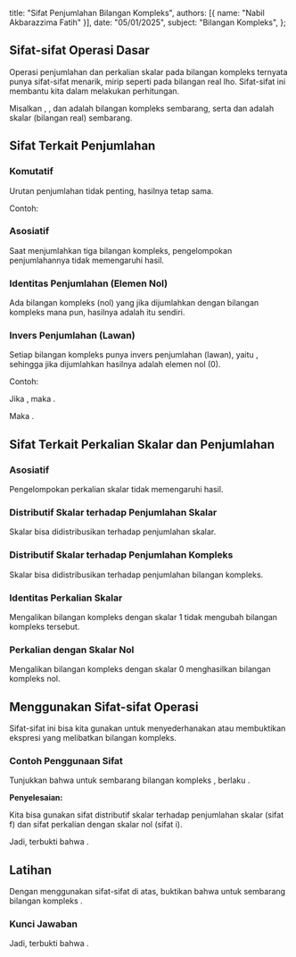   title: "Sifat Penjumlahan Bilangan Kompleks",
  authors: [{ name: "Nabil Akbarazzima Fatih" }],
  date: "05/01/2025",
  subject: "Bilangan Kompleks",
};

## Sifat-sifat Operasi Dasar

Operasi penjumlahan dan perkalian skalar pada bilangan kompleks ternyata punya sifat-sifat menarik, mirip seperti pada bilangan real lho. Sifat-sifat ini membantu kita dalam melakukan perhitungan.

Misalkan <InlineMath math="z_1" />, <InlineMath math="z_2" />, dan <InlineMath math="z_3" /> adalah bilangan kompleks sembarang, serta <InlineMath math="c" /> dan <InlineMath math="d" /> adalah skalar (bilangan real) sembarang.

## Sifat Terkait Penjumlahan

### Komutatif

Urutan penjumlahan tidak penting, hasilnya tetap sama.

<BlockMath math="z_1 + z_2 = z_2 + z_1" />

Contoh: <InlineMath math="(2+i) + (1-3i) = (1-3i) + (2+i) = 3-2i" />

### Asosiatif

Saat menjumlahkan tiga bilangan kompleks, pengelompokan penjumlahannya tidak memengaruhi hasil.

<BlockMath math="(z_1 + z_2) + z_3 = z_1 + (z_2 + z_3)" />

### Identitas Penjumlahan (Elemen Nol)

Ada bilangan kompleks <InlineMath math="0 = 0 + 0i" /> (nol) yang jika dijumlahkan dengan bilangan kompleks <InlineMath math="z_1" /> mana pun, hasilnya adalah <InlineMath math="z_1" /> itu sendiri.

<BlockMath math="z_1 + 0 = z_1" />

### Invers Penjumlahan (Lawan)

Setiap bilangan kompleks <InlineMath math="z_1 = x + iy" /> punya invers penjumlahan (lawan), yaitu <InlineMath math="-z_1 = -x - iy" />, sehingga jika dijumlahkan hasilnya adalah elemen nol (0).

<BlockMath math="z_1 + (-z_1) = 0" />

Contoh:

Jika <InlineMath math="z_1 = 5-2i" />, maka <InlineMath math="-z_1 = -5+2i" />.

Maka <InlineMath math="(5-2i) + (-5+2i) = (5-5) + i(-2+2) = 0 + 0i = 0" />.

## Sifat Terkait Perkalian Skalar dan Penjumlahan

### Asosiatif

Pengelompokan perkalian skalar tidak memengaruhi hasil.

<BlockMath math="c(dz_1) = (cd)z_1" />

### Distributif Skalar terhadap Penjumlahan Skalar

Skalar bisa didistribusikan terhadap penjumlahan skalar.

<BlockMath math="(c + d)z_1 = cz_1 + dz_1" />

### Distributif Skalar terhadap Penjumlahan Kompleks

Skalar bisa didistribusikan terhadap penjumlahan bilangan kompleks.

<BlockMath math="c(z_1 + z_2) = cz_1 + cz_2" />

### Identitas Perkalian Skalar

Mengalikan bilangan kompleks dengan skalar 1 tidak mengubah bilangan kompleks tersebut.

<BlockMath math="1 z_1 = z_1" />

### Perkalian dengan Skalar Nol

Mengalikan bilangan kompleks dengan skalar 0 menghasilkan bilangan kompleks nol.

<BlockMath math="0 z_1 = 0" />

## Menggunakan Sifat-sifat Operasi

Sifat-sifat ini bisa kita gunakan untuk menyederhanakan atau membuktikan ekspresi yang melibatkan bilangan kompleks.

### Contoh Penggunaan Sifat

Tunjukkan bahwa untuk sembarang bilangan kompleks <InlineMath math="z" />, berlaku <InlineMath math="4z + (-4)z = 0" />.

**Penyelesaian:**

Kita bisa gunakan sifat distributif skalar terhadap penjumlahan skalar (sifat f) dan sifat perkalian dengan skalar nol (sifat i).

<div className="flex flex-col gap-4">
  <BlockMath math="4z + (-4)z = (4 + (-4))z \quad \text{(Sifat Distributif)}" />
  <BlockMath math="= (0)z \quad \text{(Penjumlahan skalar)}" />
  <BlockMath math="= 0 \quad \text{(Sifat Perkalian Skalar Nol)}" />
</div>

Jadi, terbukti bahwa <InlineMath math="4z + (-4)z = 0" />.

## Latihan

Dengan menggunakan sifat-sifat di atas, buktikan bahwa <InlineMath math="3z - \frac{1}{2}(2z) = 2z" /> untuk sembarang bilangan kompleks <InlineMath math="z" />.

### Kunci Jawaban

<div className="flex flex-col gap-4">
  <BlockMath math="3z - \frac{1}{2}(2z) = 3z + (-\frac{1}{2})(2z) \quad \text{(Definisi pengurangan)}" />
  <BlockMath math="= 3z + ((-\frac{1}{2}) \times 2)z \quad \text{(Sifat Asosiatif Perkalian Skalar)}" />
  <BlockMath math="= 3z + (-1)z \quad \text{(Perkalian skalar)}" />
  <BlockMath math="= (3 + (-1))z \quad \text{(Sifat Distributif)}" />
  <BlockMath math="= (2)z \quad \text{(Penjumlahan skalar)}" />
  <BlockMath math="= 2z" />
</div>

Jadi, terbukti bahwa <InlineMath math="3z - \frac{1}{2}(2z) = 2z" />.
